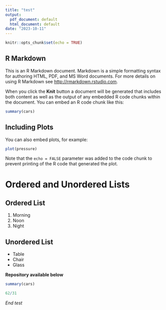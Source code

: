 ```yaml
---
title: "test"
output:
  pdf_document: default
  html_document: default
date: "2023-10-11"
---
```


```r
knitr::opts_chunk$set(echo = TRUE)
```

## R Markdown

This is an R Markdown document. Markdown is a simple formatting syntax for authoring HTML, PDF, and MS Word documents. For more details on using R Markdown see <http://rmarkdown.rstudio.com>.

When you click the **Knit** button a document will be generated that includes both content as well as the output of any embedded R code chunks within the document. You can embed an R code chunk like this:

```r
summary(cars)
```

## Including Plots

You can also embed plots, for example:

```r
plot(pressure)
```

Note that the `echo = FALSE` parameter was added to the code chunk to prevent printing of the R code that generated the plot.

# Ordered and Unordered Lists

## Ordered List
1. Morning
2. Noon 
3. Night

## Unordered List
* Table
* Chair
* Glass

**Repository available below**

```r
summary(cars)
```
```r
62/31
```

*End test*
